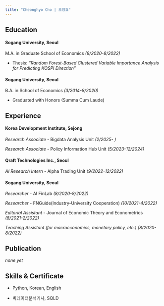 ```yaml
---
title: "Cheonghyo Cho | 조정효"
---
```


## Education

#### **Sogang University**, Seoul

M.A. in Graduate School of Economics *(8/2020-8/2022)*

-   Thesis: *"Random Forest-Based Clustered Variable Importance Analysis for Predicting KOSPI Direction"*

#### **Sogang University**, Seoul

B.A. in School of Economics *(3/2014-8/2020)*

-   Graduated with Honors (Summa Cum Laude)

## Experience

#### **Korea Development Institute**, Sejong

*Research Associate* - Bigdata Analysis Unit *(2/2025- )*

*Research Associate* - Policy Information Hub Unit *(5/2023-12/2024)*

#### **Qraft Technologies Inc.**, Seoul

*AI Research Intern* - Alpha Trading Unit *(9/2022-12/2022)*

#### **Sogang University**, Seoul

*Researcher* - AI FinLab *(8/2020-8/2022)*

*Researcher* - FNGuide(Industry-University Cooperation) *(10/2021-4/2022)*

*Editorial Assistant* - Journal of Economic Theory and Econometrics *(8/2021-2/2022)*

*Teaching Assistant (for macroeconomics, monetary policy, etc.) (8/2020-8/2022)*

## Publication

*none yet*

## Skills & Certificate

-   Python, Korean, English

-   빅데이터분석기사, SQLD
